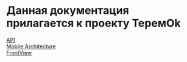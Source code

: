 # Данная документация прилагается к проекту ТеремOk

[API](https://docs.page/ShoshiDeveloper/smarthome_docs/api/)<br/>
[Mobile Architecture](https://docs.page/ShoshiDeveloper/smarthome_docs/architecture/architecture)<br/>
[FrontView](https://docs.page/ShoshiDeveloper/smarthome_docs/frontview/)<br/>